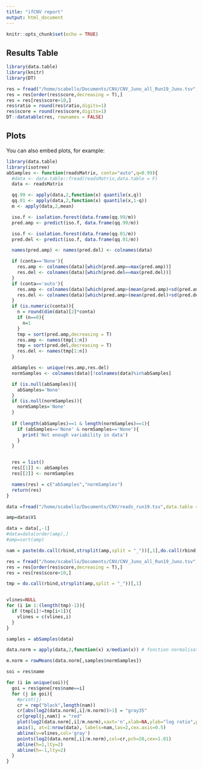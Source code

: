 ```yaml
---
title: "ifCNV report"
output: html_document
---
```


```r
knitr::opts_chunk$set(echo = TRUE)
```

## Results Table

```r
library(data.table)
library(knitr)
library(DT)

res = fread("/home/scabello/Documents/CNV/CNV_Juno_all_Run19_Juno.tsv",data.table = F)
res = res[order(res$score,decreasing = T),]
res = res[res$score>10,]
res$ratio = round(res$ratio,digits=1)
res$score = round(res$score,digits=1)
DT::datatable(res, rownames = FALSE)
```

## Plots

You can also embed plots, for example:

```r

library(data.table)
library(isotree)
abSamples <- function(readsMatrix, conta="auto",q=0.99){
  #data <- data.table::fread(readsMatrix,data.table = F)
  data <- readsMatrix

  qq.99 <- apply(data,2,function(x) quantile(x,q))
  qq.01 <- apply(data,2,function(x) quantile(x,1-q))
  m <- apply(data,2,mean)

  iso.f <- isolation.forest(data.frame(qq.99/m))
  pred.amp <- predict(iso.f, data.frame(qq.99/m))

  iso.f <- isolation.forest(data.frame(qq.01/m))
  pred.del <- predict(iso.f, data.frame(qq.01/m))

  names(pred.amp) <- names(pred.del) <- colnames(data)

  if (conta=='None'){
    res.amp <- colnames(data)[which(pred.amp==max(pred.amp))]
    res.del <- colnames(data)[which(pred.del==max(pred.del))]
  }
  if (conta=='auto'){
    res.amp <- colnames(data)[which(pred.amp>(mean(pred.amp)+sd(pred.amp)))]
    res.del <- colnames(data)[which(pred.amp>(mean(pred.del)+sd(pred.del)))]
  }
  if (is.numeric(conta)){
    n = round(dim(data)[2]*conta)
    if (n==0){
      n=1
    }
    tmp = sort(pred.amp,decreasing = T)
    res.amp <- names(tmp[1:n])
    tmp = sort(pred.del,decreasing = T)
    res.del <- names(tmp[1:n])
  }

  abSamples <- unique(res.amp,res.del)
  normSamples <- colnames(data)[!colnames(data)%in%abSamples]

  if (is.null(abSamples)){
    abSamples='None'
  }
  if (is.null(normSamples)){
    normSamples='None'
  }
  
  if (length(abSamples)==1 & length(normSamples)==1){
    if (abSamples=='None' & normSamples=='None'){
      print('Not enough variability in data')
    }
  }


  res = list()
  res[[1]] <- abSamples
  res[[2]] <- normSamples

  names(res) = c("abSamples","normSamples")
  return(res)
}

data =fread("/home/scabello/Documents/CNV/reads_run19.tsv",data.table = F)

amp=data$V1

data = data[,-1]
#data=data[order(amp),]
#amp=sort(amp)

nam = paste(do.call(rbind,strsplit(amp,split = "_"))[,1],do.call(rbind,strsplit(amp,split = "_"))[,2],sep="_")

res = fread("/home/scabello/Documents/CNV/CNV_Juno_all_Run19_Juno.tsv",data.table = F)
res = res[order(res$score,decreasing = T),]
res = res[res$score>10,]

tmp = do.call(rbind,strsplit(amp,split = "_"))[,1]


vlines=NULL
for (i in 1:(length(tmp)-1)){
  if (tmp[i]!=tmp[i+1]){
    vlines = c(vlines,i)
  }
}

samples = abSamples(data)

data.norm = apply(data,2,function(x) x/median(x)) # fonction normalisation

m.norm = rowMeans(data.norm[,samples$normSamples])

soi = res$name

for (i in unique(soi)){
  goi = res$gene[res$name==i]
  for (j in goi){
    #print(j)
    cr = rep("black",length(nam))
    cr[abs(log2(data.norm[,i]/m.norm))>1] = "gray35"
    cr[grepl(j,nam)] = "red"
    plot(log2(data.norm[,i]/m.norm),xaxt='n',xlab=NA,ylab="log ratio",pch=20,main=paste(i, "-", j))
    axis(1, at=1:nrow(data), labels=nam,las=2,cex.axis=0.5) 
    abline(v=vlines,col='gray')
    points(log2(data.norm[,i]/m.norm),col=cr,pch=20,cex=1.01)
    abline(h=1,lty=2)
    abline(h=-1,lty=2)
  }
}


```

